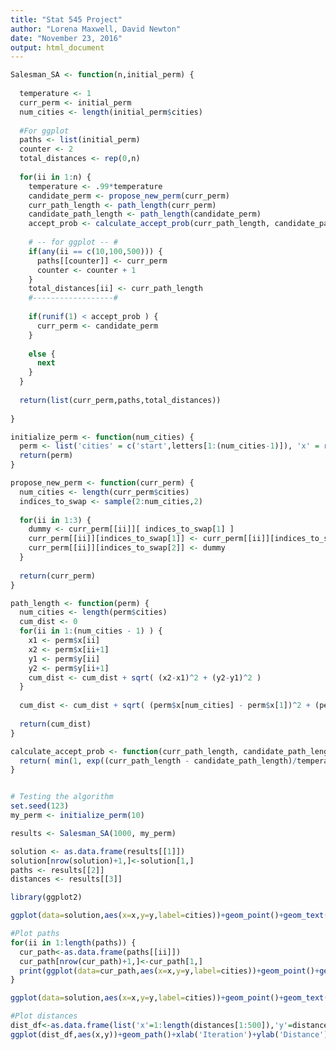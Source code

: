 ```yaml
---
title: "Stat 545 Project"
author: "Lorena Maxwell, David Newton"
date: "November 23, 2016"
output: html_document
---
```


```r

Salesman_SA <- function(n,initial_perm) {
  
  temperature <- 1
  curr_perm <- initial_perm
  num_cities <- length(initial_perm$cities)
  
  #For ggplot
  paths <- list(initial_perm)
  counter <- 2
  total_distances <- rep(0,n)
  
  for(ii in 1:n) {
    temperature <- .99*temperature
    candidate_perm <- propose_new_perm(curr_perm)
    curr_path_length <- path_length(curr_perm)
    candidate_path_length <- path_length(candidate_perm)
    accept_prob <- calculate_accept_prob(curr_path_length, candidate_path_length, temperature)
    
    # -- for ggplot -- #  
    if(any(ii == c(10,100,500))) {
      paths[[counter]] <- curr_perm
      counter <- counter + 1
    }
    total_distances[ii] <- curr_path_length
    #------------------#
    
    if(runif(1) < accept_prob ) {
      curr_perm <- candidate_perm
    }
      
    else {
      next
    }
  }
  
  return(list(curr_perm,paths,total_distances))
  
}

initialize_perm <- function(num_cities) {
  perm <- list('cities' = c('start',letters[1:(num_cities-1)]), 'x' = runif(num_cities), 'y' = runif(num_cities))
  return(perm)
}

propose_new_perm <- function(curr_perm) {
  num_cities <- length(curr_perm$cities)
  indices_to_swap <- sample(2:num_cities,2)
  
  for(ii in 1:3) {
    dummy <- curr_perm[[ii]][ indices_to_swap[1] ]
    curr_perm[[ii]][indices_to_swap[1]] <- curr_perm[[ii]][indices_to_swap[2]]
    curr_perm[[ii]][indices_to_swap[2]] <- dummy
  }
  
  return(curr_perm)
}

path_length <- function(perm) {
  num_cities <- length(perm$cities)
  cum_dist <- 0
  for(ii in 1:(num_cities - 1) ) {
    x1 <- perm$x[ii]
    x2 <- perm$x[ii+1]
    y1 <- perm$y[ii]
    y2 <- perm$y[ii+1]
    cum_dist <- cum_dist + sqrt( (x2-x1)^2 + (y2-y1)^2 )
  }
  
  cum_dist <- cum_dist + sqrt( (perm$x[num_cities] - perm$x[1])^2 + (perm$y[num_cities] - perm$y[1])^2 )
  
  return(cum_dist)
}

calculate_accept_prob <- function(curr_path_length, candidate_path_length, temperature) {
  return( min(1, exp((curr_path_length - candidate_path_length)/temperature) ) )
}


# Testing the algorithm
set.seed(123)
my_perm <- initialize_perm(10)

results <- Salesman_SA(1000, my_perm)

solution <- as.data.frame(results[[1]])
solution[nrow(solution)+1,]<-solution[1,]
paths <- results[[2]]
distances <- results[[3]]

```

```r
library(ggplot2)

ggplot(data=solution,aes(x=x,y=y,label=cities))+geom_point()+geom_text(vjust=2)+ggtitle('Map of Cities')

#Plot paths
for(ii in 1:length(paths)) {
  cur_path<-as.data.frame(paths[[ii]])
  cur_path[nrow(cur_path)+1,]<-cur_path[1,]
  print(ggplot(data=cur_path,aes(x=x,y=y,label=cities))+geom_point()+geom_text(vjust=2)+geom_path() + labs(title=paste("Path Solution for Iteration ",c('1','10','100','500')[ii]) ))
}

ggplot(data=solution,aes(x=x,y=y,label=cities))+geom_point()+geom_text(vjust=2)+geom_path()+ggtitle('Path Solution for 1000 Iterations')

#Plot distances
dist_df<-as.data.frame(list('x'=1:length(distances[1:500]),'y'=distances[1:500]))
ggplot(dist_df,aes(x,y))+geom_path()+xlab('Iteration')+ylab('Distance')+labs(title="Path Distance of Solution for Each Iteration")
```